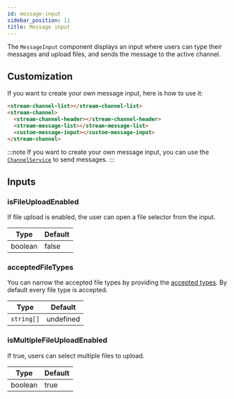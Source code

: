 ```yaml
---
id: message-input
sidebar_position: 11
title: Message input
---
```


The `MessageInput` component displays an input where users can type their messages and upload files, and sends the message to the active channel.

## Customization

If you want to create your own message input, here is how to use it:

```html
<stream-channel-list></stream-channel-list>
<stream-channel>
  <stream-channel-header></stream-channel-header>
  <stream-message-list></stream-message-list>
  <custom-message-input></custom-message-input>
</stream-channel>
```

:::note
If you want to create your own message input, you can use the [`ChannelService`](../services/channel.mdx) to send messages.
:::

## Inputs

### isFileUploadEnabled

If file upload is enabled, the user can open a file selector from the input.

| Type    | Default |
| ------- | ------- |
| boolean | false   |

### acceptedFileTypes

You can narrow the accepted file types by providing the [accepted types](https://developer.mozilla.org/en-US/docs/Web/HTML/Element/input/file#accept). By default every file type is accepted.

| Type       | Default   |
| ---------- | --------- |
| `string[]` | undefined |

### isMultipleFileUploadEnabled

If true, users can select multiple files to upload.

| Type    | Default |
| ------- | ------- |
| boolean | true    |
